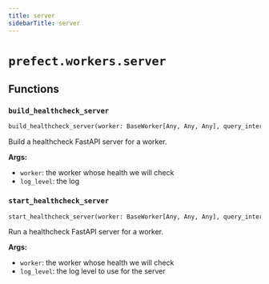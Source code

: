 ```yaml
---
title: server
sidebarTitle: server
---
```


# `prefect.workers.server`

## Functions

### `build_healthcheck_server` <sup><a href="https://github.com/PrefectHQ/prefect/blob/main/src/prefect/workers/server.py#L14" target="_blank"><Icon icon="github" size="14" /></a></sup>

```python
build_healthcheck_server(worker: BaseWorker[Any, Any, Any], query_interval_seconds: float, log_level: str = 'error') -> uvicorn.Server
```


Build a healthcheck FastAPI server for a worker.

**Args:**
- `worker`: the worker whose health we will check
- `log_level`: the log


### `start_healthcheck_server` <sup><a href="https://github.com/PrefectHQ/prefect/blob/main/src/prefect/workers/server.py#L54" target="_blank"><Icon icon="github" size="14" /></a></sup>

```python
start_healthcheck_server(worker: BaseWorker[Any, Any, Any], query_interval_seconds: float, log_level: str = 'error') -> None
```


Run a healthcheck FastAPI server for a worker.

**Args:**
- `worker`: the worker whose health we will check
- `log_level`: the log level to use for the server

